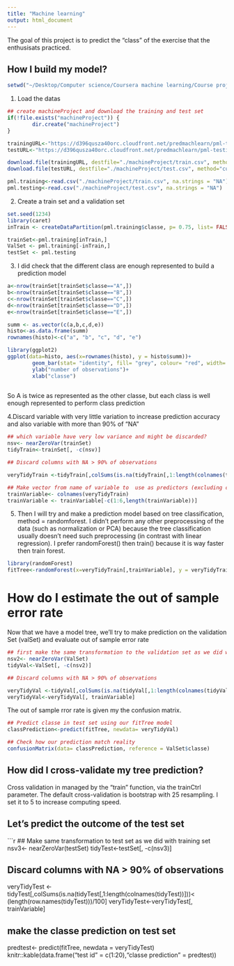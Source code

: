 ```yaml
---
title: "Machine learning"
output: html_document
---
```


The goal of this project is to predict the "class" of the exercise that the enthusisats practiced.

## How I build my model?

```r
setwd("~/Desktop/Computer science/Coursera machine learning/Course project")

````

1. Load the datas

```r
## create machineProject and download the training and test set
if(!file.exists("machineProject")) {
        dir.create("machineProject")
}

trainingURL<-"https://d396qusza40orc.cloudfront.net/predmachlearn/pml-training.csv"
testURL<-"https://d396qusza40orc.cloudfront.net/predmachlearn/pml-testing.csv"

download.file(trainingURL, destfile="./machineProject/train.csv", method="curl")
download.file(testURL, destfile="./machineProject/test.csv", method="curl")

pml.training<-read.csv("./machineProject/train.csv", na.strings = "NA")
pml.testing<-read.csv("./machineProject/test.csv", na.strings = "NA")

```


2. Create a train set and a validation set 

```r
set.seed(1234)
library(caret)
inTrain <- createDataPartition(pml.training$classe, p= 0.75, list= FALSE)

trainSet<-pml.training[inTrain,]
ValSet <- pml.training[-inTrain,]
testSet <- pml.testing
````


3. I did check that the different class are enough represented to build a prediction model

```r


a<-nrow(trainSet[trainSet$classe=="A",])
b<-nrow(trainSet[trainSet$classe=="B",])
c<-nrow(trainSet[trainSet$classe=="C",])
d<-nrow(trainSet[trainSet$classe=="D",])
e<-nrow(trainSet[trainSet$classe=="E",])

summ <- as.vector(c(a,b,c,d,e))
histo<-as.data.frame(summ)
rownames(histo)<-c("a", "b", "c", "d", "e")

library(ggplot2)
ggplot(data=histo, aes(x=rownames(histo), y = histo$summ))+
        geom_bar(stat= "identity", fill= "grey", colour= "red", width=.7)+
        ylab("number of observations")+
        xlab("classe")
       

````

So A is twice as represented as the other classe, but each class is well enough represented to perform class prediction

4.Discard variable with very little variation to increase prediction accuracy and also variable with more than 90% of "NA"


```r

## which variable have very low variance and might be discarded?
nsv<- nearZeroVar(trainSet)
tidyTrain<-trainSet[, -c(nsv)]

## Discard columns with NA > 90% of observations

veryTidyTrain <-tidyTrain[,colSums(is.na(tidyTrain[,1:length(colnames(tidyTrain))]))< (length(row.names(tidyTrain)))/100]

## Make vector from name of variable to  use as predictors (excluding classe because it will be my outcome and the first 6 columns as they will confuse the random forest function)
trainVariable<- colnames(veryTidyTrain)
trainVariable <- trainVariable[-c(1:6,length(trainVariable))]

````


5. Then I will try and make a prediction model based on tree classification, method = randomforest.
I didn't perform any other preprocessing of the data (such as normalization or PCA) because the tree classification usually doesn't need such preprocessing (in contrast with linear regression).
I prefer randomForest() then train() because it is way faster then train forest.


```r


library(randomForest)
fitTree<-randomForest(x=veryTidyTrain[,trainVariable], y = veryTidyTrain$classe, data = veryTidyTrain, ntree= 50)

```


# How do I estimate the out of sample error rate

Now that we have a model tree, we'll try to make prediction on the validation Set (valSet) and evaluate out of sample error rate


```r

## first make the same transformation to the validation set as we did with train set
nsv2<- nearZeroVar(ValSet)
tidyVal<-ValSet[, -c(nsv2)]

## Discard columns with NA > 90% of observations

veryTidyVal <-tidyVal[,colSums(is.na(tidyVal[,1:length(colnames(tidyVal))]))< (length(row.names(tidyVal)))/100]
veryTidyVal<-veryTidyVal[, trainVariable]

````

The out of sample rror rate is given my the confusion matrix.

```r
## Predict classe in test set using our fitTree model
classPrediction<-predict(fitTree, newdata= veryTidyVal)

## Check how our prediction match reality
confusionMatrix(data= classPrediction, reference = ValSet$classe)


````

## How did I cross-validate my tree prediction?

Cross validation in managed by the "train" function, via the trainCtrl parameter. The default cross-validation is bootstrap with 25 resampling. I set it to 5 to increase computing speed.

## Let's predict the outcome of the test set

```r

## Make same transformation to test set as we did with training set
nsv3<- nearZeroVar(testSet)
tidyTest<-testSet[, -c(nsv3)]

## Discard columns with NA > 90% of observations

veryTidyTest <-tidyTest[,colSums(is.na(tidyTest[,1:length(colnames(tidyTest))]))< (length(row.names(tidyTest)))/100]
veryTidyTest<-veryTidyTest[, trainVariable]

## make the classe prediction on test set
predtest<- predict(fitTree, newdata = veryTidyTest)
knitr::kable(data.frame("test id" = c(1:20),"classe prediction" = predtest))
